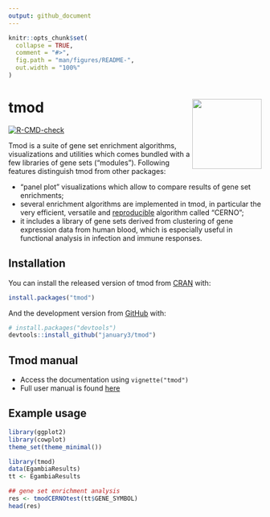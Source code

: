 ```yaml
---
output: github_document
---
```


<!-- README.md is generated from README.Rmd. Please edit that file -->

```r
knitr::opts_chunk$set(
  collapse = TRUE,
  comment = "#>",
  fig.path = "man/figures/README-",
  out.width = "100%"
)
```


# tmod <a href='https://january3.github.com/tmod/'><img src='man/figures/logo.png' align="right" height="138.5" /></a>


<!-- badges: start -->
[![R-CMD-check](https://github.com/january3/tmod/actions/workflows/R-CMD-check.yaml/badge.svg)](https://github.com/january3/tmod/actions/workflows/R-CMD-check.yaml)
<!-- badges: end -->

Tmod is a suite of gene set enrichment algorithms, visualizations and
utilities which comes bundled with a few libraries of gene sets
("modules"). Following features distinguish tmod from other packages:

 * "panel plot" visualizations which allow to compare results of gene set
   enrichments;
 * several enrichment algorithms are implemented in tmod, in particular the
   very efficient, versatile and
   [reproducible](https://academic.oup.com/bioinformatics/article/35/24/5146/5511403)
   algorithm called "CERNO";
 * it includes a library of gene sets derived from clustering of gene
   expression data from human blood, which is especially useful in
   functional analysis in infection and immune responses.

## Installation

You can install the released version of tmod from [CRAN](https://CRAN.R-project.org/) with:

``` r
install.packages("tmod")
```

And the development version from [GitHub](https://github.com/) with:

``` r
# install.packages("devtools")
devtools::install_github("january3/tmod")
```
## Tmod manual

 * Access the documentation using `vignette("tmod")`
 * Full user manual is found [here](https://january3.github.io/tmod/)

## Example usage


```r
library(ggplot2)
library(cowplot)
theme_set(theme_minimal())
```





```r
library(tmod)
data(EgambiaResults)
tt <- EgambiaResults

## gene set enrichment analysis
res <- tmodCERNOtest(tt$GENE_SYMBOL)
head(res)
```



